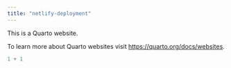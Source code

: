 ```yaml
---
title: "netlify-deployment"
---
```


This is a Quarto website.

To learn more about Quarto websites visit <https://quarto.org/docs/websites>.

```r
1 + 1
```
